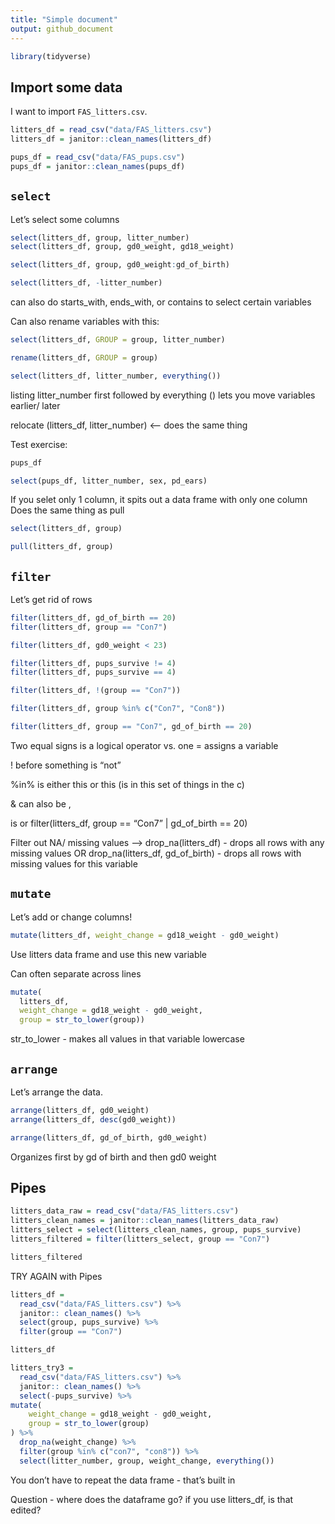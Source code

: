 ```yaml
---
title: "Simple document"
output: github_document
---
```


```r
library(tidyverse)

```

## Import some data

I want to import `FAS_litters.csv`. 

```r
litters_df = read_csv("data/FAS_litters.csv")
litters_df = janitor::clean_names(litters_df) 

pups_df = read_csv("data/FAS_pups.csv")
pups_df = janitor::clean_names(pups_df)
```

## `select`

Let's select some columns 

```r
select(litters_df, group, litter_number) 
select(litters_df, group, gd0_weight, gd18_weight)

select(litters_df, group, gd0_weight:gd_of_birth)

select(litters_df, -litter_number)
```

can also do starts_with, ends_with, or contains to select certain variables 

Can also rename variables with this: 

```r
select(litters_df, GROUP = group, litter_number)

rename(litters_df, GROUP = group)

select(litters_df, litter_number, everything())
```

listing litter_number first followed by everything () lets you move variables earlier/ later 

relocate (litters_df, litter_number) <-- does the same thing

Test exercise: 

```r

pups_df 

select(pups_df, litter_number, sex, pd_ears)

```

If you selet only 1 column, it spits out a data frame with only one column 
Does the same thing as pull

```r
select(litters_df, group)

pull(litters_df, group)
```

## `filter`

Let's get rid of rows

```r
filter(litters_df, gd_of_birth == 20)
filter(litters_df, group == "Con7")

filter(litters_df, gd0_weight < 23)

filter(litters_df, pups_survive != 4)
filter(litters_df, pups_survive == 4)

filter(litters_df, !(group == "Con7"))

filter(litters_df, group %in% c("Con7", "Con8"))

filter(litters_df, group == "Con7", gd_of_birth == 20)
```

Two equal signs is a logical operator vs. one = assigns a variable 

! before something is "not" 

%in% is either this or this (is in this set of things in the c)

& can also be , 

| is or filter(litters_df, group == "Con7" | gd_of_birth == 20)

Filter out NA/ missing values --> drop_na(litters_df) - drops all rows with any missing values OR drop_na(litters_df, gd_of_birth) - drops all rows with missing values for this variable 

## `mutate` 

Let's add or change columns! 

```r
mutate(litters_df, weight_change = gd18_weight - gd0_weight)
```

Use litters data frame and use this new variable 

Can often separate across lines 

```r
mutate(
  litters_df, 
  weight_change = gd18_weight - gd0_weight, 
  group = str_to_lower(group))
```

str_to_lower - makes all values in that variable lowercase 

## `arrange` 

Let's arrange the data. 

```r
arrange(litters_df, gd0_weight)
arrange(litters_df, desc(gd0_weight))

arrange(litters_df, gd_of_birth, gd0_weight) 
```

Organizes first by gd of birth and then gd0 weight 

## Pipes

```r
litters_data_raw = read_csv("data/FAS_litters.csv")
litters_clean_names = janitor::clean_names(litters_data_raw)
litters_select = select(litters_clean_names, group, pups_survive)
litters_filtered = filter(litters_select, group == "Con7")

litters_filtered

```

TRY AGAIN with Pipes

```r
litters_df = 
  read_csv("data/FAS_litters.csv") %>%
  janitor:: clean_names() %>%
  select(group, pups_survive) %>%
  filter(group == "Con7")

litters_df

litters_try3 = 
  read_csv("data/FAS_litters.csv") %>%
  janitor:: clean_names() %>%
  select(-pups_survive) %>%
mutate(
    weight_change = gd18_weight - gd0_weight, 
    group = str_to_lower(group) 
) %>%
  drop_na(weight_change) %>% 
  filter(group %in% c("con7", "con8")) %>%
  select(litter_number, group, weight_change, everything())
```
  
You don't have to repeat the data frame - that's built in 


Question - where does the dataframe go? if you use litters_df, is that edited? 



